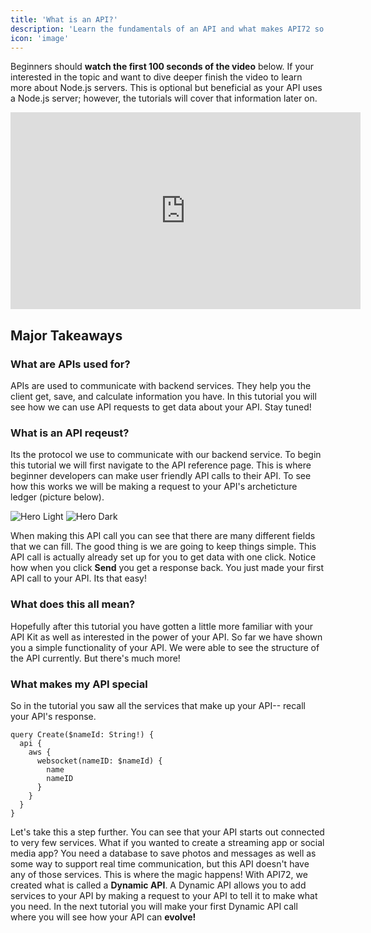 ```yaml
---
title: 'What is an API?'
description: 'Learn the fundamentals of an API and what makes API72 so special!'
icon: 'image'
---
```


Beginners should **watch the first 100 seconds of the video** below. If your interested in the topic and want to dive deeper finish the video to learn more about Node.js servers. This is optional but beneficial as your API uses a Node.js server; however, the tutorials will cover that information later on. 

<iframe
  width="560"
  height="315"
  src="https://www.youtube.com/embed/-MTSQjw5DrM?si=fkSmuSo-XKpFRhys"
  title="YouTube video player"
  frameBorder="0"
  allow="accelerometer; autoplay; clipboard-write; encrypted-media; gyroscope; picture-in-picture"
  allowFullScreen
  style={{ width: '100%', borderRadius: '0.5rem' }}
></iframe>

## Major Takeaways

### What are APIs used for?

APIs are used to communicate with backend services. They help you the client get, save, and calculate information you have. In this tutorial you will see how we can use API requests to get data about your API. Stay tuned!

### What is an API reqeust?

Its the protocol we use to communicate with our backend service. To begin this tutorial we will first navigate to the API reference page. This is where beginner developers can make user friendly API calls to their API. To see how this works we will be making a request to your API's archeticture ledger (picture below).

<img
  className="block dark:hidden"
  src="/images/hero-light.svg"
  alt="Hero Light"
/>
<img
  className="hidden dark:block"
  src="/images/hero-dark.svg"
  alt="Hero Dark"
/>

When making this API call you can see that there are many different fields that we can fill. The good thing is we are going to keep things simple. This API call is actually already set up for you to get data with one click. 
Notice how when you click **Send** you get a response back. You just made your first API call to your API. Its that easy!

### What does this all mean?

Hopefully after this tutorial you have gotten a little more familiar with your API Kit as well as interested in the power of your API. So far we have shown you a simple functionality of your API. We were able to see the structure of the API currently. But there's much more!

### What makes my API special

So in the tutorial you saw all the services that make up your API-- recall your API's response.

```
query Create($nameId: String!) {
  api {
    aws {
      websocket(nameID: $nameId) {
        name
        nameID
      }
    }
  }
}
```

Let's take this a step further. You can see that your API starts out connected to very few services. What if you wanted to create a streaming app or social media app? You need a database to save photos and messages as well as some way to support real time communication, but this API doesn't have any of those services. This is where the magic happens! With API72, we created what is called a **Dynamic API**. A Dynamic API allows you to add services to your API by making a request to your API to tell it to make what you need. In the next tutorial you will make your first Dynamic API call where you will see how your API can **evolve!**